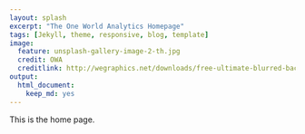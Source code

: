 ```yaml
---
layout: splash
excerpt: "The One World Analytics Homepage"
tags: [Jekyll, theme, responsive, blog, template]
image:
  feature: unsplash-gallery-image-2-th.jpg
  credit: OWA
  creditlink: http://wegraphics.net/downloads/free-ultimate-blurred-background-pack/
output: 
  html_document: 
    keep_md: yes
---
```



This is the home page. 
